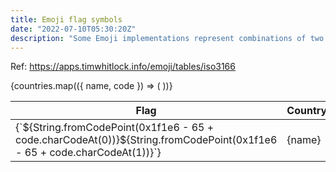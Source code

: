 ```yaml
---
title: Emoji flag symbols
date: "2022-07-10T05:30:20Z"
description: "Some Emoji implementations represent combinations of two \"regional indicator\" letters as a single flag symbol."
---
```



  Ref: https://apps.timwhitlock.info/emoji/tables/iso3166

<table>
  <thead>
    <tr>
      <th>Flag</th>
      <th>Country</th>
      <th>Code</th>
    </tr>
  </thead>
  <tbody>
  {countries.map(({ name, code }) => (
    <tr key={code}>
      <td>
        {`${String.fromCodePoint(0x1f1e6 - 65 + code.charCodeAt(0))}${String.fromCodePoint(0x1f1e6 - 65 + code.charCodeAt(1))}`}
      </td>
      <td>
        {name}
      </td>
      <td>
        {code}
      </td>
    </tr>
  ))}
  </tbody>
</table>
